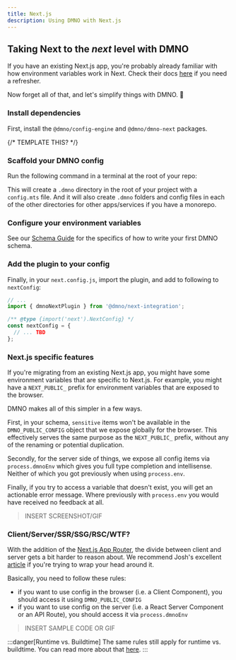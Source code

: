 ```yaml
---
title: Next.js
description: Using DMNO with Next.js
---
```




## Taking Next to the _next_ level with DMNO

If you have an existing Next.js app, you're probably already familiar with how environment variables work in Next. Check their docs [here](https://nextjs.org/docs/app/building-your-application/configuring/environment-variables) if you need a refresher. 

Now forget all of that, and let's simplify things with DMNO. 🤣

### Install dependencies

First, install the `@dmno/config-engine` and `@dmno/dmno-next` packages.

<TabbedCode packageName="@dmno/config-engine @dmno/next-integration" />

{/* TEMPLATE THIS? */}
### Scaffold your DMNO config

Run the following command in a terminal at the root of your repo:

<TabbedCode command="dmno init" />

This will create a `.dmno` directory in the root of your project with a `config.mts` file. And it will also create `.dmno` folders and config files in each of the other directories for other apps/services if you have a monorepo.


### Configure your environment variables    

See our [Schema Guide](/guides/schema) for the specifics of how to write your first DMNO schema. 

### Add the plugin to your config

Finally, in your `next.config.js`, import the plugin, and add to following to `nextConfig`: 

```typescript
// ...
import { dmnoNextPlugin } from '@dmno/next-integration';

/** @type {import('next').NextConfig} */
const nextConfig = {
  // ... TBD
};

```

### Next.js specific features

If you're migrating from an existing Next.js app, you might have some environment variables that are specific to Next.js. For example, you might have a `NEXT_PUBLIC_` prefix for environment variables that are exposed to the browser.

DMNO makes all of this simpler in a few ways. 

First, in your schema, `sensitive` items won't be available in the `DMNO_PUBLIC_CONFIG` object that we expose globally for the browser. This effectively serves the same purpose as the `NEXT_PUBLIC_` prefix, without any of the renaming or potential duplication. 

Secondly, for the server side of things, we expose all config items via `process.dmnoEnv` which gives you full type completion and intellisense. Neither of which you got previously when using `process.env`.

Finally, if you try to access a variable that doesn't exist, you will get an actionable error message. Where previously with `process.env` you would have received no feedback at all. 

> INSERT SCREENSHOT/GIF

### Client/Server/SSR/SSG/RSC/WTF?

With the addition of the [Next.js App Router](https://nextjs.org/docs/app), the divide between client and server gets a bit harder to reason about. We recommend Josh's excellent [article](https://www.joshwcomeau.com/react/server-components/) if you're trying to wrap your head around it. 

Basically, you need to follow these rules: 

- if you want to use config in the browser (i.e. a Client Component), you should access it using `DMNO_PUBLIC_CONFIG`
- if you want to use config on the server (i.e. a React Server Component or an API Route), you should access it via `process.dmnoEnv`

> INSERT SAMPLE CODE OR GIF

:::danger[Runtime vs. Buildtime]
The same rules still apply for runtime vs. buildtime. You can read more about that [here](https://nextjs.org/docs/app/building-your-application/configuring/environment-variables#runtime-environment-variables).
:::











